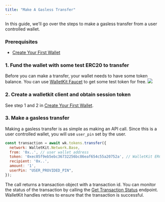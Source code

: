 ```yaml
---
title: "Make A Gasless Transfer"
---
```


In this guide, we'll go over the steps to make a gasless transfer from a user controlled wallet.

### Prerequisites

- [Create Your First Wallet](/quickstart/create-a-user-controlled-wallet)


### 1. Fund the wallet with some test ERC20 to transfer

Before you can make a transfer, your wallet needs to have some token balance. You can use [WalletKit Faucet](https://faucet.walletkit.com/) to get some test token for free.
![](/images/reference/walletkit-faucet.png)

### 2. Create a walletkit client and obtain session token

See step 1 and 2 in [Create Your First Wallet](/quickstart/create-a-user-controlled-wallet#1-create-a-walletkit-client).

### 3. Make a gasless transfer

Making a gasless transfer is as simple as making an API call. Since this is a user controlled wallet, you will use `user_pin` set by the user.

```javascript NextJS
const transaction = await wk.tokens.transfer({
  network: WalletKit.Network.Base,
  from: '0x..', // user wallet address
  token: '0xec05f9eb5ebc36732256bc86eaf654c55a20752a', // WalletKit ERC20 test token
  recipient: '0x..',
  amount: '1',
  userPin: "USER_PROVIDED_PIN",
});
```

The call returns a transaction object with a transaction id. You can monitor the status of the transaction by calling the
[Get Transaction Status](/api-reference/transactions/transaction-status-by-id) endpoint. WalletKit handles retries to
ensure that the transaction is successful.
